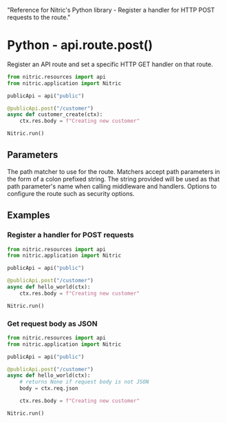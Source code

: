   "Reference for Nitric's Python library - Register a handler for HTTP POST requests to the route."

# Python - api.route.post()

Register an API route and set a specific HTTP GET handler on that route.

```python
from nitric.resources import api
from nitric.application import Nitric

publicApi = api("public")

@publicApi.post("/customer")
async def customer_create(ctx):
    ctx.res.body = f"Creating new customer"

Nitric.run()
```

## Parameters

<Properties>
  <Property name="match" required type="string">
    The path matcher to use for the route. Matchers accept path parameters in
    the form of a colon prefixed string. The string provided will be used as
    that path parameter's name when calling middleware and handlers.
  </Property>
  <Property name="options" required type="MethodOptions">
    Options to configure the route such as security options.
  </Property>
</Properties>

## Examples

### Register a handler for POST requests

```python
from nitric.resources import api
from nitric.application import Nitric

publicApi = api("public")

@publicApi.post("/customer")
async def hello_world(ctx):
    ctx.res.body = f"Creating new customer"

Nitric.run()
```

### Get request body as JSON

```python
from nitric.resources import api
from nitric.application import Nitric

publicApi = api("public")

@publicApi.post("/customer")
async def hello_world(ctx):
    # returns None if request body is not JSON
    body = ctx.req.json

    ctx.res.body = f"Creating new customer"

Nitric.run()
```
